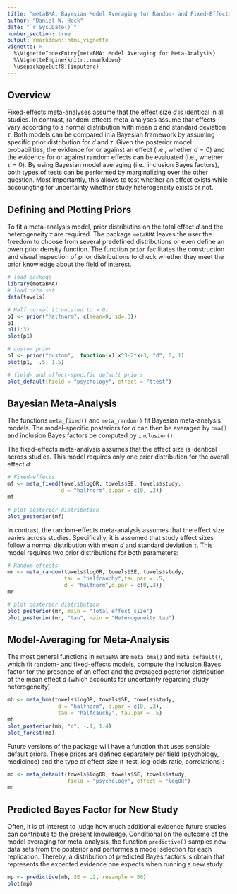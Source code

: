 ```yaml
---
title: "metaBMA: Bayesian Model Averaging for Random- and Fixed-Effects Meta-Analysis"
author: "Daniel W. Heck"
date: "`r Sys.Date()`"
number_section: true
output: rmarkdown::html_vignette
vignette: >
  %\VignetteIndexEntry{metaBMA: Model Averaging for Meta-Analysis}
  %\VignetteEngine{knitr::rmarkdown}
  \usepackage[utf8]{inputenc}
---
```

  
  
## Overview
  
Fixed-effects meta-analyses assume that the effect size $d$ is identical in all studies. In contrast, random-effects meta-analyses assume that effects vary according to a normal distribution with mean $d$ and standard deviation $\tau$. Both models can be compared in a Bayesian framework by assuming specific prior distribution for $d$ and $\tau$. Given the posterior model probabilities, the evidence for or against an effect (i.e., whether $d = 0$) and the evidence for or against random effects can be evaluated (i.e., whether $\tau = 0$). By using Bayesian model averaging (i.e., inclusion Bayes factors), both types of tests can be performed by marginalizing over the other question. Most importantly, this allows to test whether an effect exists while accoungting for uncertainty whether study heterogeneity exists or not.


## Defining and Plotting Priors

To fit a meta-analysis model, prior distributins on the total effect $d$ and the heterogeneity $\tau$ are required. The package `metaBMA` leaves the user the freedom to choose from several predefined distributions or even define an owen prior density function. The function `prior` facilitates the construction and visual inspection of prior distributions to check whether they meet the prior knowledge about the field of interest.

```r
# load package
library(metaBMA)
# load data set
data(towels)

# Half-normal (truncated to > 0)
p1 <- prior("halfnorm", c(mean=0, sd=.3))
p1
p1(1:3)
plot(p1)

# custom prior
p1 <- prior("custom",  function(x) x^3-2*x+3, "d", 0, 1)
plot(p1, -.5, 1.5)

# field- and effect-specific default priors
plot_default(field = "psychology", effect = "ttest")
```


## Bayesian Meta-Analysis

The functions `meta_fixed()` and `meta_random()` fit Bayesian meta-analysis models. The model-specific posteriors for $d$ can then be averaged by `bma()` and inclusion Bayes factors be computed by `inclusion()`. 

The fixed-effects meta-analysis assumes that the effect size is identical across studies. This model requires only one prior distribution for the overall effect $d$:

```r
# Fixed-effects
mf <- meta_fixed(towels$logOR, towels$SE, towels$study,
                 d = "halfnorm",d.par = c(0, .3))
mf

# plot posterior distribution
plot_posterior(mf)
```

In contrast, the random-effects meta-analysis assumes that the effect size varies across studies. Specifically, it is assumed that study effect sizes follow a normal distribution with mean $d$ and standard deviation $\tau$. This model requires two prior distributions for both parameters:

```r
# Random-effects
mr <- meta_random(towels$logOR, towels$SE, towels$study,
                  tau = "halfcauchy",tau.par = .5,
                  d = "halfnorm",d.par = c(0,.3))
mr

# plot posterior distribution
plot_posterior(mr, main = "Total effect size")
plot_posterior(mr, "tau", main = "Heterogeneity tau")
```

## Model-Averaging for Meta-Analysis

The most general functions in `metaBMA` are `meta_bma()` and `meta_default()`, which fit random- and fixed-effects models, compute the inclusion Bayes factor for the presence of an effect and the averaged posterior distribution of the mean effect $d$ (which accounts for uncertainty regarding study heterogeneity).


```r
mb <- meta_bma(towels$logOR, towels$SE, towels$study,
                d = "halfnorm", d.par = c(0, .3),
                tau = "halfcauchy", tau.par = .5)
mb
plot_posterior(mb, "d", -.1, 1.4)
plot_forest(mb)
```

Future versions of the package will have a function that uses sensible default priors. These priors are defined separately per field (psychology, medicince) and the type of effect size (t-test, log-odds ratio, correlations):

```r
md <- meta_default(towels$logOR, towels$SE, towels$study,
                   field = "psychology", effect = "logOR")
md
```


## Predicted Bayes Factor for New Study

Often, it is of interest to judge how much additional evidence future studies can contribute to the present knowledge. Conditional on the outcome of the model averaging for meta-analysis, the function `predictive()` samples new data sets from the posterior and performes a model selection for each replication. Thereby, a distribution of predicted Bayes factors is obtain that represents the expected evidence one expects when running a new study:

```r
mp <- predictive(mb, SE = .2, resample = 50)
plot(mp)
```
